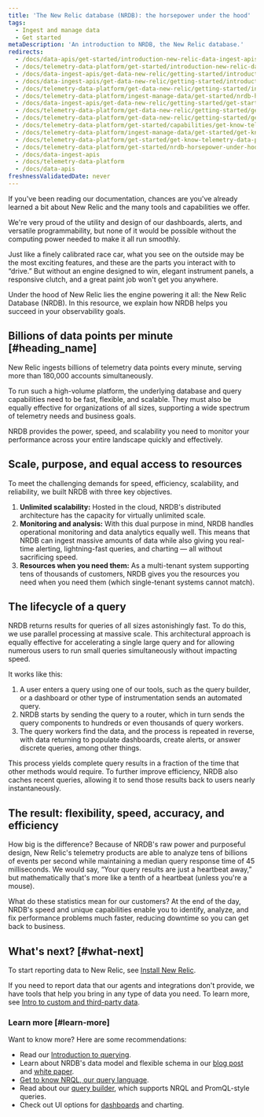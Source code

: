 ```yaml
---
title: 'The New Relic database (NRDB): the horsepower under the hood'
tags:
  - Ingest and manage data
  - Get started
metaDescription: 'An introduction to NRDB, the New Relic database.'
redirects: 
  - /docs/data-apis/get-started/introduction-new-relic-data-ingest-apis-sdks
  - /docs/telemetry-data-platform/get-started/introduction-new-relic-data-ingest-apis-sdks
  - /docs/data-ingest-apis/get-data-new-relic/getting-started/introduction-new-relic-data-ingest
  - /docs/data-ingest-apis/get-data-new-relic/getting-started/introduction-new-relic-data-ingest-apis-sdks
  - /docs/telemetry-data-platform/get-data-new-relic/getting-started/introduction-new-relic-data-ingest-apis-sdks
  - /docs/telemetry-data-platform/ingest-manage-data/get-started/nrdb-horsepower-under-hood
  - /docs/data-ingest-apis/get-data-new-relic/getting-started/get-started-telemetry-data-platform
  - /docs/telemetry-data-platform/get-data-new-relic/getting-started/get-started-telemetry-data-platform
  - /docs/telemetry-data-platform/get-data-new-relic/getting-started/get-know-telemetry-data-platform
  - /docs/telemetry-data-platform/get-started/capabilities/get-know-telemetry-data-platform
  - /docs/telemetry-data-platform/ingest-manage-data/get-started/get-know-telemetry-data-platform 
  - /docs/telemetry-data-platform/get-started/get-know-telemetry-data-platform
  - /docs/telemetry-data-platform/get-started/nrdb-horsepower-under-hood
  - /docs/data-ingest-apis
  - /docs/telemetry-data-platform
  - /docs/data-apis
freshnessValidatedDate: never
---
```


If you've been reading our documentation, chances are you've already learned a bit about New Relic and the many tools and capabilities we offer.

We're very proud of the utility and design of our dashboards, alerts, and versatile programmability, but none of it would be possible without the computing power needed to make it all run smoothly.

Just like a finely calibrated race car, what you see on the outside may be the most exciting features, and these are the parts you interact with to “drive.” But without an engine designed to win, elegant instrument panels, a responsive clutch, and a great paint job won't get you anywhere.

Under the hood of New Relic lies the engine powering it all: the New Relic Database (NRDB). In this resource, we explain how NRDB helps you succeed in your observability goals.

## Billions of data points per minute [#heading_name]

New Relic ingests billions of telemetry data points every minute, serving more than 180,000 accounts simultaneously.

To run such a high-volume platform, the underlying database and query capabilities need to be fast, flexible, and scalable. They must also be equally effective for organizations of all sizes, supporting a wide spectrum of telemetry needs and business goals.

NRDB provides the power, speed, and scalability you need to monitor your performance across your entire landscape quickly and effectively.

## Scale, purpose, and equal access to resources

To meet the challenging demands for speed, efficiency, scalability, and reliability, we built NRDB with three key objectives.

1. **Unlimited scalability:** Hosted in the cloud, NRDB's distributed architecture has the capacity for virtually unlimited scale.
2. **Monitoring and analysis:** With this dual purpose in mind, NRDB handles operational monitoring and data analytics equally well. This means that NRDB can ingest massive amounts of data while also giving you real-time alerting, lightning-fast queries, and charting — all without sacrificing speed.
3. **Resources when you need them:** As a multi-tenant system supporting tens of thousands of customers, NRDB gives you the resources you need when you need them (which single-tenant systems cannot match).

## The lifecycle of a query

NRDB returns results for queries of all sizes astonishingly fast. To do this, we use parallel processing at massive scale. This architectural approach is equally effective for accelerating a single large query and for allowing numerous users to run small queries simultaneously without impacting speed.

It works like this:

1. A user enters a query using one of our tools, such as the query builder, or a dashboard or other type of instrumentation sends an automated query.
2. NRDB starts by sending the query to a router, which in turn sends the query components to hundreds or even thousands of query workers.
3. The query workers find the data, and the process is repeated in reverse, with data returning to populate dashboards, create alerts, or answer discrete queries, among other things.

This process yields complete query results in a fraction of the time that other methods would require. To further improve efficiency, NRDB also caches recent queries, allowing it to send those results back to users nearly instantaneously.

## The result: flexibility, speed, accuracy, and efficiency

How big is the difference? Because of NRDB's raw power and purposeful design, New Relic's telemetry products are able to analyze tens of billions of events per second while maintaining a median query response time of 45 milliseconds. We would say, “Your query results are just a heartbeat away,” but mathematically that's more like a tenth of a heartbeat (unless you're a mouse).

What do these statistics mean for our customers? At the end of the day, NRDB's speed and unique capabilities enable you to identify, analyze, and fix performance problems much faster, reducing downtime so you can get back to business.

## What's next? [#what-next]

To start reporting data to New Relic, see [Install New Relic](/docs/new-relic-solutions/new-relic-one/install-configure/install-new-relic). 

If you need to report data that our agents and integrations don't provide, we have tools that help you bring in any type of data you need. To learn more, see [Intro to custom and third-party data](/docs/telemetry-data-platform/custom-data/intro-custom-data).

### Learn more [#learn-more]

Want to know more? Here are some recommendations:

* Read our [Introduction to querying](/docs/query-your-data/explore-query-data/get-started/introduction-querying-new-relic-data). 
* Learn about NRDB's data model and flexible schema in our [blog post](https://blog.newrelic.com/product-news/nrdb-design-principles/) and [white paper](https://newrelic.com/resources/white-papers/inside-nrdb-flexible-unified-database).
* [Get to know NRQL, our query language](/docs/query-your-data/nrql-new-relic-query-language/get-started/introduction-nrql-new-relics-query-language).
* Read about our [query builder](/docs/query-your-data/explore-query-data/query-builder/use-advanced-nrql-mode-query-data), which supports NRQL and PromQL-style queries.
* Check out UI options for [dashboards](/docs/query-your-data/explore-query-data/dashboards/introduction-dashboards) and charting.

